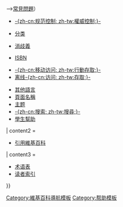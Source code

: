 {{Sidebar
| name = 讀者幫助
| title = [[Wikipedia:读者常见问题解答|读者常见问题解答]]
| width = 20em
| imagestyle = padding-bottom:0.7em;border-bottom:1px solid #aaa;
| image = [[File:Question Circle.svg|50px|link=Wikipedia:互助客栈/条目探讨|alt=連結到一個友好的討論頁面，你可以在那裡提出使用維基百科中遇到的問題]]
| contentclass = plainlist
| contentstyle = padding-top:0.5em; padding-bottom:0.1em; border-bottom:1px solid #aaa;

| content1 = {{startflatlist}}
* [[Wikipedia:关于|关于维基百科]]（<!-- [[Wikipedia:管理|管理]]{{·}} -->[[Wikipedia:常见问题解答|常見問題]]）
<!-- * [[Help:條目質量評定|條目質量評定]] -->
* [[Help:规范控制|-{zh-cn:规范控制; zh-tw:權威控制;}-]]
<!-- * [[Wikipedia:Book creator狀態|圖書]] -->
* [[Help:分类|分类]]
<!-- * [[Help:審查|審查]]
* [[Help:著作權|著作權]] -->
* [[Help:消歧義|消歧義]]
<!-- * [[Help:多媒體資源|图像和多媒体]] -->
* [[Help:ISBN|ISBN]]
<!-- * [[Help:微格式|微格式]] -->
* [[Wikipedia:行動存取|-{zh-cn:移动访问; zh-tw:行動存取;}-]]
* [[Wikipedia:数据库下载|离线-{zh-cn:访问; zh-tw:存取;}-]]
<!-- * [[Help:導航|導航]] -->
* [[Help:其他語言|其他語言]]
* [[Help:頁面名稱|頁面名稱]]
* [[Help:主题|主题]]
* [[Help:搜索|-{zh-cn:搜索; zh-tw:搜尋;}-]]
* [[Help:學生幫助|學生幫助]]
{{endflatlist}}

| content2 =
<!-- * [[Wikipedia:使用維基百科做研究|使用維基百科做研究]] -->
* [[Wikipedia:引用維基百科|引用維基百科]]

| content3 =
* [[Wikipedia:术语表|术语表]]
* [[Wikipedia:读者索引|读者索引]]
<!-- * [[Help:維基百科讀者指南|《維基百科讀者指南》]] -->
}}<noinclude>

[[Category:維基百科導航模板]]
[[Category:帮助模板]]
</noinclude>